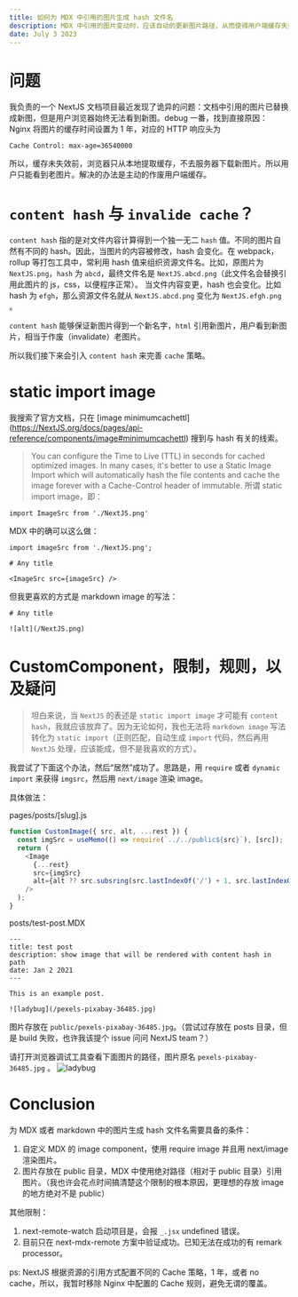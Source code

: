 ```yaml
---
title: 如何为 MDX 中引用的图片生成 hash 文件名
description: MDX 中引用的图片变动时，应该自动的更新图片路径，从而使得用户端缓存失效。如何利用 NextJS 的内置特性实现这个功能呢？
date: July 3 2023
---
```


# 问题

我负责的一个 NextJS 文档项目最近发现了诡异的问题：文档中引用的图片已替换成新图，但是用户浏览器始终无法看到新图。debug 一番，找到直接原因：Nginx 将图片的缓存时间设置为 1 年，对应的 HTTP 响应头为

```
Cache Control: max-age=36540000
```

所以，缓存未失效前，浏览器只从本地提取缓存，不去服务器下载新图片。所以用户只能看到老图片。解决的办法是主动的作废用户端缓存。

# `content hash` 与 `invalide cache`？

`content hash` 指的是对文件内容计算得到一个独一无二 `hash` 值。不同的图片自然有不同的 hash。因此，当图片的内容被修改，hash 会变化。在 webpack，rollup 等打包工具中，常利用 hash 值来组织资源文件名。比如，原图片为 `NextJS.png`，`hash` 为 `abcd`，最终文件名是 `NextJS.abcd.png`（此文件名会替换引用此图片的 js，css，以便程序正常）。
当文件内容变更，hash 也会变化。比如 hash 为 `efgh`，那么资源文件名就从 `NextJS.abcd.png` 变化为 `NextJS.efgh.png` 。

`content hash` 能够保证新图片得到一个新名字，`html` 引用新图片，用户看到新图片，相当于作废（invalidate）老图片。

所以我们接下来会引入 `content hash` 来完善 `cache` 策略。

# static import image

我搜索了官方文档，只在 [image minimumcachettl] (https://NextJS.org/docs/pages/api-reference/components/image#minimumcachettl) 搜到与 hash 有关的线索。

> You can configure the Time to Live (TTL) in seconds for cached optimized images. In many cases, it's better to use a Static Image Import which will automatically hash the file contents and cache the image forever with a Cache-Control header of immutable.
> 所谓 static import image，即：

```
import ImageSrc from './NextJS.png'
```

MDX 中的确可以这么做：

```MDX
import imageSrc from './NextJS.png';

# Any title

<ImageSrc src={imageSrc} />
```

但我更喜欢的方式是 markdown image 的写法：

```MDX
# Any title

![alt](/NextJS.png)
```

# CustomComponent，限制，规则，以及疑问

> 坦白来说，当 `NextJS` 的表述是 `static import image` 才可能有 `content hash`，我就应该放弃了。因为无论如何，我也无法将 `markdown image` 写法转化为 `static import`（正则匹配，自动生成 `import` 代码，然后再用 `NextJS` 处理，应该能成，但不是我喜欢的方式）。

我尝试了下面这个办法，然后“居然”成功了。思路是，用 `require` 或者 `dynamic import` 来获得 `imgsrc`，然后用 `next/image` 渲染 image。

具体做法：

pages/posts/[slug].js

```javascript
function CustomImage({ src, alt, ...rest }) {
  const imgSrc = useMemo(() => require(`../../public${src}`), [src]);
  return (
    <Image
      {...rest}
      src={imgSrc}
      alt={alt ?? src.subsring(src.lastIndexOf('/') + 1, src.lastIndexOf('.'))}
    />
  );
}
```

posts/test-post.MDX

```MDX
---
title: test post
description: show image that will be rendered with content hash in path
date: Jan 2 2021
---

This is an example post.

![ladybug](/pexels-pixabay-36485.jpg)
```

图片存放在 `public/pexels-pixabay-36485.jpg`。（尝试过存放在 posts 目录，但是 build 失败，也许我该提个 issue 问问 NextJS team？）

请打开浏览器调试工具查看下面图片的路径，图片原名 `pexels-pixabay-36485.jpg` 。
![ladybug](/pexels-pixabay-36485.jpg)

# Conclusion

为 MDX 或者 markdown 中的图片生成 hash 文件名需要具备的条件：

1. 自定义 MDX 的 image component，使用 require image 并且用 next/image 渲染图片。
2. 图片存放在 public 目录，MDX 中使用绝对路径（相对于 public 目录）引用图片。（我也许会花点时间搞清楚这个限制的根本原因，更理想的存放 image 的地方绝对不是 public）

其他限制：

1. next-remote-watch 启动项目是，会报 `_.jsx` undefined 错误。
2. 目前只在 next-mdx-remote 方案中验证成功。已知无法在成功的有 remark processor。

ps: NextJS 根据资源的引用方式配置不同的 Cache 策略，1 年，或者 no cache，所以，我暂时移除 Nginx 中配置的 Cache 规则，避免无谓的覆盖。

